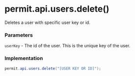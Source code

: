 # permit.api.users.delete()

Deletes a user with specific user key or id.

### Parameters

`userKey` - The id of the user. This is the unique key of the user.<br/>

### Implementation

```java
permit.api.users.delete("[USER KEY OR ID]");
```
